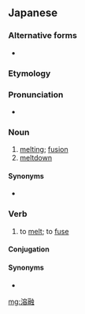 ==Japanese==
{{DEFAULTSORT:ようゆう}}
{{ja-kanjitab|よう|ゆう|yomi=o}}

===Alternative forms===
* {{l|ja|熔融}}

===Etymology===
{{rfe|lang=ja}}

===Pronunciation===
* {{ja-pron|ようゆう|acc=0}}

===Noun===
{{ja-noun|ようゆう}}

# [[melting]]; [[fusion]]
# [[meltdown]]

====Synonyms====
* {{ja-r|融%解|ゆう%かい}}

===Verb===
{{ja-verb-suru|tr=intrans|ようゆう}}

# to [[melt]]; to [[fuse]]

====Conjugation====
{{ja-suru|ようゆう}}

====Synonyms====
* {{ja-r|融%解 する|ゆう%かい する|linkto=融解}}

[[mg:溶融]]